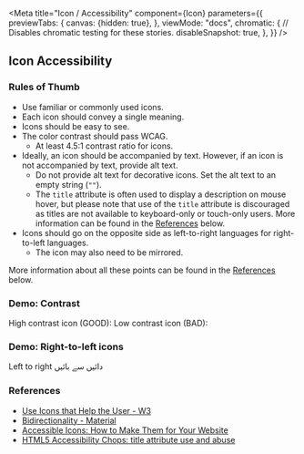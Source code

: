 

<Meta
    title="Icon / Accessibility"
    component={Icon}
    parameters={{
        previewTabs: {
            canvas: {hidden: true},
        },
        viewMode: "docs",
        chromatic: {
            // Disables chromatic testing for these stories.
            disableSnapshot: true,
        },
    }}
/>

## Icon Accessibility

### Rules of Thumb

-   Use familiar or commonly used icons.
-   Each icon should convey a single meaning.
-   Icons should be easy to see.
-   The color contrast should pass WCAG.
    -   At least 4.5:1 contrast ratio for icons.
-   Ideally, an icon should be accompanied by text. However, if an icon
    is not accompanied by text, provide alt text.
    -   Do not provide alt text for decorative icons. Set the alt text
        to an empty string (`""`).
    -   The `title` attribute is often used to display a description on mouse
        hover, but please note that use of the `title` attribute is discouraged
        as titles are not available to keyboard-only or touch-only users.
        More information can be found in the [References](#references) below.
-   Icons should go on the opposite side as left-to-right languages
    for right-to-left languages.
    -   The icon may also need to be mirrored.

More information about all these points can be found in the
[References](#references) below.

### Demo: Contrast

<Canvas>
    <Story name="Icon contrast">
        <View style={{flexDirection: "row", marginBottom: Spacing.xSmall_8}}>
            <LabelMedium style={{display: "inline"}}>
                High contrast icon (GOOD):
            </LabelMedium>
            <Icon
                icon={icons.correct}
                style={{color: Color.blue, marginInlineStart: Spacing.xSmall_8}}
            />
        </View>
        <View style={{flexDirection: "row"}}>
            <LabelMedium style={{display: "inline"}}>
                Low contrast icon (BAD):
            </LabelMedium>
            <Icon
                icon={icons.incorrect}
                style={{
                    color: Color.lightBlue,
                    marginInlineStart: Spacing.xSmall_8,
                }}
            />
        </View>
    </Story>
</Canvas>

### Demo: Right-to-left icons

<Canvas>
    <Story name="Right to left icons">
        <View style={{flexDirection: "row", direction: "ltr"}}>
            <Icon icon={icons.caretRight} />
            <LabelMedium
                style={{display: "inline", marginInlineStart: Spacing.xSmall_8}}
            >
                Left to right
            </LabelMedium>
        </View>
        <View style={{flexDirection: "row", direction: "rtl"}}>
            <Icon icon={icons.caretLeft} />
            <LabelMedium
                style={{display: "inline", marginInlineStart: Spacing.xSmall_8}}
            >
                دائیں سے بائیں
            </LabelMedium>
        </View>
    </Story>
</Canvas>

### References

-   [Use Icons that Help the User - W3](https://www.w3.org/WAI/WCAG2/supplemental/patterns/o1p07-icons-used/)
-   [Bidirectionality - Material](https://m2.material.io/design/usability/bidirectionality.html)
-   [Accessible Icons: How to Make Them for Your Website](https://blog.hubspot.com/website/accessible-icons)
-   [HTML5 Accessibility Chops: title attribute use and abuse](https://www.tpgi.com/html5-accessibility-chops-title-attribute-use-and-abuse/)
